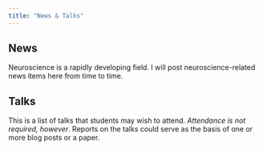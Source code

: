 ```yaml
---
title: "News & Talks"
---
```


## News

Neuroscience is a rapidly developing field. I will post neuroscience-related news items here from time to time.

<!-- - Smith, K. (2017). How to map the circuits that define us. Nature News, 548(7666), 150. Retrieved August 10, 2017, from http://www.nature.com/news/how-to-map-the-circuits-that-define-us-1.22437 -->
<!-- - Cohen, M. X. (2017). Where Does EEG Come From and What Does It Mean? Trends in neurosciences, 40(4), 208–218. Retrieved from http://dx.doi.org/10.1016/j.tins.2017.02.004 -->

<!-- - Burdick, A. (2017). *Why Time Flies: A Mostly Scientific Investigation*. <https://www.amazon.com/Why-Time-Flies-Scientific-Investigation/dp/141654027X>. Review by L. Getlen in NY Post <http://nypost.com/2017/01/22/this-explorer-discovered-human-time-warp-by-living-in-a-cave/> -->
<!-- - The purpose of sleep? To forget, scientists say. <https://www.nytimes.com/2017/02/02/science/sleep-memory-brain-forgetting.html> -->
<!-- - Yokose, J., Okubo-Suzuki, R., Nomoto, M., Ohkawa, N., Nishizono, H., Suzuki, A., … Inokuchi, K. (2017). Overlapping memory trace indispensable for linking, but not recalling, individual memories. Science, 355(6323), 398–403. <https://doi.org/10.1126/science.aal2690> -->
<!-- - Heavy alcohol use in adolescence alters brain electrical activity. <http://www.psypost.org/2017/01/study-heavy-alcohol-use-adolescence-alters-brain-electrical-activity-46952?utm_medium=email&utm_source=flipboard>. [Cited Paper](http://doi.org/10.1111/adb.12486) -->
<!-- - Gene that enables memories, sense of direction produces schizophrenia-like symptoms when mutated. <http://www.psypost.org/2017/01/gene-enables-memories-sense-direction-produces-schizophrenia-like-symptoms-mutated-46977> #hippocampus #schizophrenia -->
<!-- - How East and West Think in Profoundly Different Ways. <http://www.bbc.com/future/story/20170118-how-east-and-west-think-in-profoundly-different-ways?ocid=global_future_rss> -->
<!-- - Sarel, A., Finkelstein, A., Las, L., & Ulanovsky, N. (2017). Vectorial representation of spatial goals in the hippocampus of bats. Science, 355(6321), 176–180. <https://doi.org/10.1126/science.aak9589>. #hippcampus #perception  -->
<!-- - Han, W., Tellez, L. A., Rangel, M. J., Motta, S. C., Zhang, X., Perez, I. O., … Araujo, I. E. de. (2017). Integrated Control of Predatory Hunting by the Central Nucleus of the Amygdala. Cell, 168(1), 311–324.e18. https://doi.org/10.1016/j.cell.2016.12.027.  -->
<!-- - Neuroscience Can’t Explain How an Atari Works. <https://www.technologyreview.com/s/603362/neuroscience-cant-explain-how-an-atari-works/>. #computation -->
<!-- - The Health Effects of Cannabis and Cannabinoids:  -->
<!-- The Current State of Evidence and Recommendations for Research (2017). National Academy of Sciences Engineering and Medicine. <https://www.nap.edu/catalog/24625/the-health-effects-of-cannabis-and-cannabinoids-the-current-state>. #cannabinoids -->
<!-- - Bacteria Send Electrical Pulses as Recruitment Ads. <https://www.theatlantic.com/science/archive/2017/01/bacteria-electrical-pulse/512825/> #electricalcommunication -->
<!-- - Keep Your Eye on the Balls to Become a Better Athlete. <https://www.nytimes.com/2017/01/04/sports/neurotracker-athletic-performance.html>. #vision -->
<!-- - A Break in the Search for the Origin of Complex Life. <https://www.theatlantic.com/science/archive/2017/01/our-origins-in-asgard/512645/>. #evolution -->
<!-- - Coming out of electroshock therapy. <https://www.theatlantic.com/notes/2017/01/ect/512102/>. #depression #bipolar #ect -->
<!-- - Toddler temperament could be influenced by different types of gut bacteria. <https://www.sciencedaily.com/releases/2015/05/150527091438.htm>. #microbiome #development -->
<!-- - What Happened Within This Player's Skull. <http://www.nytimes.com/interactive/2017/01/09/sports/football/what-happened-within-this-players-skull-football-concussions.html?_r=0>. #concussion -->
<!-- - Kim, A. J., Fenk, L. M., Lyu, C., & Maimon, G. (2017). Quantitative Predictions Orchestrate Visual Signaling in Drosophila. Cell, 0(0). <https://doi.org/10.1016/j.cell.2016.12.005>. #perception -->
<!-- - Gomez, J., Barnett, M. A., Natu, V., Mezer, A., Palomero-Gallagher, N., Weiner, K. S., … Grill-Spector, K. (2017). Microstructural proliferation in human cortex is coupled with the development of face processing. Science, 355(6320), 68–71. <https://doi.org/10.1126/science.aag0311>. [NPR story](http://www.npr.org/sections/health-shots/2017/01/05/508237061/brain-area-that-recognizes-faces-gets-bigger-and-better-in-young-adults) #adolescence #structuralMRI -->
<!-- - Westlye, L. T., Kaufmann, T., Alnæs, D., Hullstein, I. R., & Bjørnebekk, A. (2017). Brain connectivity aberrations in anabolic-androgenic steroid users. NeuroImage: Clinical, 13, 62–69. <https://doi.org/10.1016/j.nicl.2016.11.014>. #connectivity -->
<!-- - Meyniel, F., Goodwin, G. M., Deakin, J. W., Klinge, C., MacFadyen, C., Milligan, H., … Gaillard, R. (2016). A specific role for serotonin in overcoming effort cost. eLife, 5, e17282. <https://doi.org/10.7554/eLife.17282>. #reward -->
<!-- - Seelye, K. Q. (2016, December 31). Kitty Dukakis, a Beneficiary of Electroshock Therapy, Emerges as Its Evangelist. The New York Times. Retrieved from <http://www.nytimes.com/2016/12/31/us/kitty-dukakis-electroshock-therapy-evangelist.html>. #depression #ect -->

## Talks

This is a list of talks that students may wish to attend. *Attendance is not required, however*. Reports on the talks could serve as the basis of one or more blog posts or a paper.

<!-- ### Debra Bangasser, Monday, August 21, 2017 - 3:30 pm - 4:30 pm, Ruth Pike Auditorium (022 BBH Building) -->

<!-- "Sex Differences in Stress Regulation of Arousal and Cognition" -->

<!-- ### [Staci Bilbo](https://www.huck.psu.edu/content/events/2017-08-30-200000staci-bilbobrain-immune-interactions-neurodevelopment-implications), Wednesday, August 30, 2017 - 4:00pm - 5:00 pm, 108 Wartik Lab -->

<!-- "Brain-immune Interactions in Neurodevelopment: Implications for Autism Spectrum Disorder" -->

<!-- ### Tatiana Engel, Tuesday, August 22, 2017, 1:30 pm, 112 Osmond Lab -->

<!-- "Discovering dynamic computations in the brain from large-scale neural recordings" -->

<!-- Neural responses and behavior are influenced by internal brain states, such as arousal, vigilance, or task context. Ongoing variations of these internal states affect global patterns of neural activity, giving rise to apparent variability of neural responses to sensory stimuli, from trial-to-trial and across time within single trials. Demultiplexing these endogenously generated and externally driven signals proved difficult with traditional techniques based on trial-averaged responses of single neurons, which dismiss neural variability as noise. In this talk, I will describe my recent work leveraging multi-electrode neural activity recordings and computational models to uncover how internal brain states interact with perception and goal-directed behavior. I will show that ensemble neural activity within single columns of the primate visual cortex spontaneously fluctuates between phases of vigorous (On) and faint (Off) spiking. These endogenous On-Off dynamics, which reflect global changes in arousal, are also modulated at a local scale during spatial attention and predict behavioral performance. I will also demonstrate that these On-Off dynamics provide a single unifying mechanism that explains general features of correlated variability classically observed in cortical responses (e.g., changes in neural correlations during attention). I will conclude by sketching out a roadmap for developing a general theory that will allow us to discover dynamic computations from large-scale neural recordings and to link these computations to behavior. -->

<!-- ### [Attila Losonczy](https://www.huck.psu.edu/content/events/2017-09-06-200000attila-losonczydissecting-hippocampal-circuits-navigation-and-memory), Wednesday, September 6, 2017 - 4:00pm - 5:00 pm, 108 Wartik Lab -->

<!-- "Dissecting Hippocampal Circuits for Navigation and Memory" -->

<!-- ### [Lara LaDage](http://personal.psu.edu/ldl18/Lara_Ladage/Home.html), Friday, September 8, 2017, 12:00 pm - 1:00 pm, 102 ASI. -->

<!-- "Factors that modulate neural plasticity: A top-down approach” -->

<!-- ### [Daniel Colon-Ramos](https://www.huck.psu.edu/content/events/2017-09-13-200000daniel-colon-ramoscell-biological-mechanisms-synaptic-assembly), Wednesday, September 13, 2017 - 4:00pm - 5:00 pm, 108 Wartik Lab -->

<!-- "Cell Biological Mechanisms of Synaptic Assembly, Plasticity and Function: Lessons from C. Elegans" -->

<!-- ### David Leopold, Thursday, September 21, 2017 - 12:05 - 1:20 pm, 5 HHD Building -->

<!-- "High-level Visual Specialization in the Brain: Linking Single Neurons to fMRI Networks" -->

<!-- ### [Jim Trimmer](https://www.huck.psu.edu/content/events/2017-10-11-200000jim-trimmertba), Wednesday, October 11, 2017 - 4:00pm - 5:00 pm -->

<!-- TBA -->

<!-- ### [Jesse Goldberg](https://www.huck.psu.edu/content/events/2017-10-18-200000jesse-goldbergdopaminergic-error-signals-birdsong-suggest-general), Wednesday, October 18, 2017 - 4:00pm - 5:00 pm, 108 Wartik -->

<!-- "Dopaminergic Error Signals in Birdsong Suggest a General Model of Basal Ganglia Dependent Learning" -->

<!-- ### [Yi Eve Sun (UCLA)](https://www.huck.psu.edu/content/events/2017-10-25-200000yi-eve-suntba), Wednesday, October 25, 2017 - 4:00pm - 5:00 pm, 108 Wartik -->

<!-- TBA -->

<!-- ### [Avital Rodal (Brandeis University)](https://www.huck.psu.edu/content/events/2017-11-01-200000avital-rodaltba), Wednesday, November 1, 2017 - 4:00pm - 5:00 pm, 108 Wartik -->

<!-- TBA -->

<!-- ### [Wen-Cheng Xiong (Augusta University)](https://www.huck.psu.edu/content/events/2017-11-29-210000wen-cheng-xiongretromer-and-neurodegenerative-disorders), Wednesday, November 29, 2017 - 4:00pm - 5:00 pm, 108 Wartik -->

<!-- "Retromer and Neurodegenerative Disorders" -->

<!-- ### [Robert Stern (Boston University School of Medicine)](https://www.huck.psu.edu/content/events/2017-12-06-210000robert-sternchronic-traumatic-encephalopathy-what-we-think-we-know), Wednesday, December 6, 2017 - 4:00pm - 5:00 pm, 108 Wartik -->

<!-- "Chronic Traumatic Encephalopathy: What We Think We Know Now and What We Need to Know Next" -->

<!-- Past talks

#### Dr. Nadav Ahituv, Wednesday, January 11, 2017, 4 PM, 108 Wartik Lab

"Functional Characterization of Gene Regulatory Elements"

#### Dr. Claire Cheetham, January 12, 2017, 4 PM, 008 Mueller

Dr. Cheetham’s research aims to elucidate the mechanisms through which neurons form and maintain precise connections. She approaches the question using the mouse olfactory bulb system, which is experimentally accessible in vivo and undergoes adult neurogenesis. She uses a combination of optogenetics, electrophysiology and behavior to study how new neurons are integrated into functional circuits. She has made important contributions to our understanding of synapse formation and maturation in both cortex and the olfactory bulb. She earned her PhD with Dr. Gerald Finnerty at University College London where she showed that a critical period for map reorganization in the visual cortex corresponded to presynaptic maturation. She then moved to NIH to work with Dr. Leo Belluscio where she developed her current model system. She is currently an independently-funded Research Assistant Professor at Carnegie Mellon.

#### Dr. Rachel Roberts-Galbraith, January 17, 2017, 4 PM, 008 Mueller

Dr. Roberts-Galbraith uses planarians as a model organism to study brain regeneration. She received her Ph.D. from Vanderbilt where she trained as a cell biologist under Dr. Kathleen Gould and received an NSF graduate fellowship. She developed her planarian model system in the laboratory of Dr. Philip Newmark at the University of Illinois where she received a prestigious Jane Coffin Childs fellowship. Using transcriptomic and genomic approaches, she has identified dozens of genes involved various aspects of nervous system regeneration. She plans to follow up this work to characterize fundamental mechanisms through which neurons and glia are made and organized following injury.
 
#### Dr. Thomas Gould (Penn State), January 18, 2017, 4 PM, 108 Wartik

"Epigenetics and the Long-term Effects of Nicotine on Learning and Hippocampus"

#### Dr. Patrick Drew (Penn State), January 20, 2017, 11:15 AM, 127 Noll Laboratory

"Imaging Cerebral Hemodynamics during Exercise” 

The brain is an energetically demanding organ, and increases in blood flow (usually) accompany increases in neural activity. However, how exercise impacts blood flow to the brain is poorly understood.  I will discuss recent work from my lab using optical imaging in awake behaving mice to elucidate how voluntary locomotion drives hemodynamic signals in the cortex.  We find that locomotion-induced hemodynamic changes in the cortex are mostly driven by neural changes, not systemic cardiovascular changes, and that there are markedly different locomotion-related dynamics of vessels in the brain versus those in the dura.

#### Dr. Matthew Dalva (Jefferson College of Biomedical Sciences), January 25, 2017, 4 PM , 108 Wartik

"Visualizing the Dynamics in Synaptic Formation and Function"

#### Dr. Gyorgy Lur, January 26, 2017, 4 PM, 008 Mueller

Dr. Lur uses optical and electrophysiological approaches to study signaling in cortical networks. His long-term goal is to determine how multiple sensory signals are integrated modulated by behavior in the cortex. He received his Ph.D. from the University of Liverpool where he studied calcium signaling in polarized secretory cells. He is currently a postdoctoral fellow in the laboratory of Dr. Michael Higley at Yale University where he has pioneered new methods to combine cellular electrophysiology with 2-Photon imaging to make important new insights into synaptic integration in individual cortical neurons.

#### Dr. Stephen Manuck (Pitt), January 30, 2017, 3:30 PM, 022 Biobehavioral Health Building

"Can genes make men pugnacious?"

#### Martin Picard, Ph.D. (Columbia), February 13, 2017, 3:30 PM, 005 BBH

"Stress and health from organelle to organism: A mitochondrial perspective"

#### Pablo Ariel Celnik, M.D. (Johns Hopkins Hospital), February 17, 2017, 3:45 pm to 5:00 pm, 127 Noll Lab

"Neurophysiological Mechanisms Underlying Different Motor Learning Processes in Humans"

#### Christopher Coe, Ph.D. (U Wisconsin), February 27, 2017, 3:30 PM, 005 BBH

"Prenatal origins of resilience and vulnerability"

#### Pat Levitt, Children's Hospital Los Angeles, March 1, 2017, 4:00 PM, 108 Wartik Lab

"Biological Origins of Autism Heterogeneity"

#### Julie Blendy, Ph.D. (UPenn School of Medicine), March 13, 2017, 3:30 PM, 005 BBH

"Sex, drugs, and transgenerational inheritance: Are the kids alright?


#### Daniel O'Connor (John Hopkins University School of Medicine), Wednesday, March 15, 2017, 4:00 PM, 108 Wartik Lab with

"Neural Coding For Active Touch Perception"

#### Anna Marsland, Ph.D. (Pitt), March 27, 2017, 3:30 PM, 005 BBH

"Inflammation and neurocognitive aging"
-->

